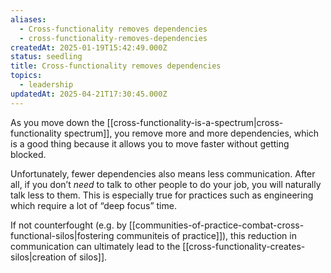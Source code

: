 ```yaml
---
aliases:
  - Cross-functionality removes dependencies
  - cross-functionality-removes-dependencies
createdAt: 2025-01-19T15:42:49.000Z
status: seedling
title: Cross-functionality removes dependencies
topics:
  - leadership
updatedAt: 2025-04-21T17:30:45.000Z
---
```

As you move down the [[cross-functionality-is-a-spectrum|cross-functionality spectrum]], you remove more and more dependencies, which is a good thing because it allows you to move faster without getting blocked.

Unfortunately, fewer dependencies also means less communication. After all, if you don’t _need_ to talk to other people to do your job, you will naturally talk less to them. This is especially true for practices such as engineering which require a lot of “deep focus” time.

If not counterfought (e.g. by [[communities-of-practice-combat-cross-functional-silos|fostering communiteis of practice]]), this reduction in communication can ultimately lead to the [[cross-functionality-creates-silos|creation of silos]].
